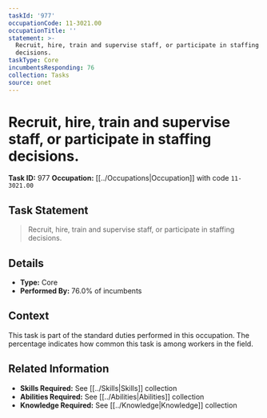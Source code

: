 ```yaml
---
taskId: '977'
occupationCode: 11-3021.00
occupationTitle: ''
statement: >-
  Recruit, hire, train and supervise staff, or participate in staffing
  decisions.
taskType: Core
incumbentsResponding: 76
collection: Tasks
source: onet
---
```

# Recruit, hire, train and supervise staff, or participate in staffing decisions.

**Task ID:** 977
**Occupation:** [[../Occupations|Occupation]] with code `11-3021.00`

## Task Statement

> Recruit, hire, train and supervise staff, or participate in staffing decisions.

## Details

- **Type:** Core
- **Performed By:** 76.0% of incumbents

## Context

This task is part of the standard duties performed in this occupation. The percentage indicates how common this task is among workers in the field.

## Related Information

- **Skills Required:** See [[../Skills|Skills]] collection
- **Abilities Required:** See [[../Abilities|Abilities]] collection
- **Knowledge Required:** See [[../Knowledge|Knowledge]] collection
